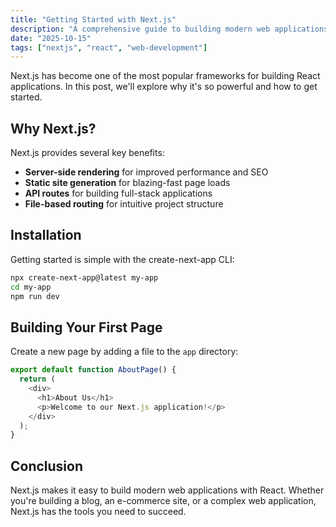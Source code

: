```yaml
---
title: "Getting Started with Next.js"
description: "A comprehensive guide to building modern web applications with Next.js and React"
date: "2025-10-15"
tags: ["nextjs", "react", "web-development"]
---
```


Next.js has become one of the most popular frameworks for building React applications. In this post, we'll explore why it's so powerful and how to get started.

## Why Next.js?

Next.js provides several key benefits:

* **Server-side rendering** for improved performance and SEO
* **Static site generation** for blazing-fast page loads
* **API routes** for building full-stack applications
* **File-based routing** for intuitive project structure

## Installation

Getting started is simple with the create-next-app CLI:

```bash
npx create-next-app@latest my-app
cd my-app
npm run dev
```

## Building Your First Page

Create a new page by adding a file to the `app` directory:

```typescript
export default function AboutPage() {
  return (
    <div>
      <h1>About Us</h1>
      <p>Welcome to our Next.js application!</p>
    </div>
  );
}
```

## Conclusion

Next.js makes it easy to build modern web applications with React. Whether you're building a blog, an e-commerce site, or a complex web application, Next.js has the tools you need to succeed.
